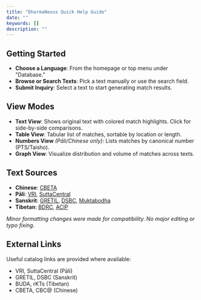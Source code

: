 ```yaml
---
title: "DharmaNexus Quick Help Guide"
date: ""
keywords: []
description: ""
---
```



## Getting Started

* **Choose a Language**: From the homepage or top menu under "Database."
* **Browse or Search Texts**: Pick a text manually or use the search field.
* **Submit Inquiry**: Select a text to start generating match results.

## View Modes

* **Text View**: Shows original text with colored match highlights. Click for side-by-side comparisons.
* **Table View**: Tabular list of matches, sortable by location or length.
* **Numbers View** *(Pāli/Chinese only)*: Lists matches by canonical number (PTS/Taisho).
* **Graph View**: Visualize distribution and volume of matches across texts.

## Text Sources

* **Chinese**: [CBETA](https://www.cbeta.org/)
* **Pāli**: [VRI](https://tipitaka.org/), [SuttaCentral](https://github.com/suttacentral/bilara-data)
* **Sanskrit**: [GRETIL](http://gretil.sub.uni-goettingen.de/), [DSBC](https://www.dsbcproject.org/), [Muktabodha](https://muktabodha.org/)
* **Tibetan**: [BDRC](https://www.tbrc.org/), [ACIP](https://asianclassics.org/)

*Minor formatting changes were made for compatibility. No major editing or typo fixing.*

## External Links

Useful catalog links are provided where available:

* VRI, SuttaCentral (Pāli)
* GRETIL, DSBC (Sanskrit)
* BUDA, rKTs (Tibetan)
* CBETA, CBC@ (Chinese)